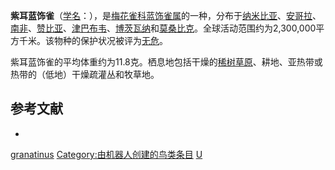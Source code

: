 {{noteTA
|G1=unit
}}
{{Speciesbox
| name = 紫耳蓝饰雀
| image = Violet-eared waxbill, Uraeginthus granatinus, at Pilanesberg National Park, Northwest Province, South Africa (male) (16814608080).jpg
| image_width = 250px
| image_caption = 雄鳥
| image2 = Violet-eared waxbill, Uraeginthus granatinus, at Elephant Sands Lodge, Botswana (32246251476).jpg
| image2_width = 250px
| image2_caption = 雌鳥
| status = LC | status_system = IUCN3.1
| status_ref = <ref>{{IUCN|id=22719508 |title=''Granatina granatina'' |assessor=BirdLife International |assessor-link=BirdLife International |version=2017.3 |year=2016 |accessdate=1 October 2016}} 数据库資料包含說明此物種被編入無危級別的原因</ref>
| genus = Uraeginthus
| species = granatinus
| authority = [[卡尔·林奈|Linnaeus]], 1766
| synonyms = 
* ''Granatina granatina''
}}

'''紫耳蓝饰雀'''（[[学名|学名]]：{{lang|la|''Uraeginthus granatinus''}}），是[[梅花雀科|梅花雀科]][[蓝饰雀属|蓝饰雀属]]的一种，分布于[[纳米比亚|纳米比亚]]、[[安哥拉|安哥拉]]、[[南非|南非]]、[[赞比亚|赞比亚]]、[[津巴布韦|津巴布韦]]、[[博茨瓦纳|博茨瓦纳]]和[[莫桑比克|莫桑比克]]。全球活动范围约为2,300,000平方千米。该物种的保护状况被评为[[无危|无危]]。

紫耳蓝饰雀的平均体重约为11.8克。栖息地包括干燥的[[稀树草原|稀树草原]]、耕地、亚热带或热带的（低地）干燥疏灌丛和牧草地。

== 参考文献 ==
*{{cite web|url=http://www.birdlife.org/datazone/speciesfactsheet.php?id=8643&m=0|title=Uraeginthus granatinus|publisher=BirdLife|accessdate=2011-06-27|archive-date=2016-03-04|archive-url=https://web.archive.org/web/20160304133755/http://www.birdlife.org/datazone/speciesfactsheet.php?id=8643&m=0|dead-url=no}}
{{commons category|Uraeginthus granatinus}}
{{Taxonbar|from=Q938142}}

[[Category:蓝饰雀属|granatinus]]
[[Category:由机器人创建的鸟类条目|Category:由机器人创建的鸟类条目]]
[[Category:1766年描述的鳥類|U]]